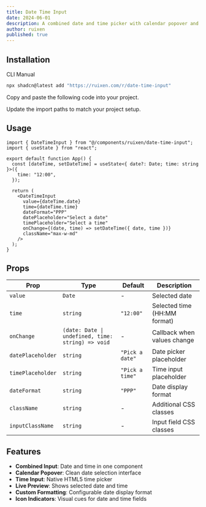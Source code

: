 ```yaml
---
title: Date Time Input
date: 2024-06-01
description: A combined date and time picker with calendar popover and time input field
author: ruixen
published: true
---
```


<ComponentPreview name="date-time-input-demo" />

## Installation

<Tabs defaultValue="cli">

<TabsList>
  <TabsTrigger value="cli">CLI</TabsTrigger>
  <TabsTrigger value="manual">Manual</TabsTrigger>
</TabsList>
<TabsContent value="cli">

```bash
npx shadcn@latest add "https://ruixen.com/r/date-time-input"
```

</TabsContent>

<TabsContent value="manual">

<Steps>

<Step>Copy and paste the following code into your project.</Step>

<ComponentSource name="date-time-input" />

<Step>Update the import paths to match your project setup.</Step>

</Steps>

</TabsContent>

</Tabs>

## Usage

```tsx
import { DateTimeInput } from "@/components/ruixen/date-time-input";
import { useState } from "react";

export default function App() {
  const [dateTime, setDateTime] = useState<{ date?: Date; time: string }>({
    time: "12:00",
  });

  return (
    <DateTimeInput
      value={dateTime.date}
      time={dateTime.time}
      dateFormat="PPP"
      datePlaceholder="Select a date"
      timePlaceholder="Select a time"
      onChange={(date, time) => setDateTime({ date, time })}
      className="max-w-md"
    />
  );
}
```

## Props

| Prop              | Type                                              | Default         | Description                  |
| ----------------- | ------------------------------------------------- | --------------- | ---------------------------- |
| `value`           | `Date`                                            | -               | Selected date                |
| `time`            | `string`                                          | `"12:00"`       | Selected time (HH:MM format) |
| `onChange`        | `(date: Date \| undefined, time: string) => void` | -               | Callback when values change  |
| `datePlaceholder` | `string`                                          | `"Pick a date"` | Date picker placeholder      |
| `timePlaceholder` | `string`                                          | `"Pick a time"` | Time input placeholder       |
| `dateFormat`      | `string`                                          | `"PPP"`         | Date display format          |
| `className`       | `string`                                          | -               | Additional CSS classes       |
| `inputClassName`  | `string`                                          | -               | Input field CSS classes      |

## Features

- **Combined Input**: Date and time in one component
- **Calendar Popover**: Clean date selection interface
- **Time Input**: Native HTML5 time picker
- **Live Preview**: Shows selected date and time
- **Custom Formatting**: Configurable date display format
- **Icon Indicators**: Visual cues for date and time fields
